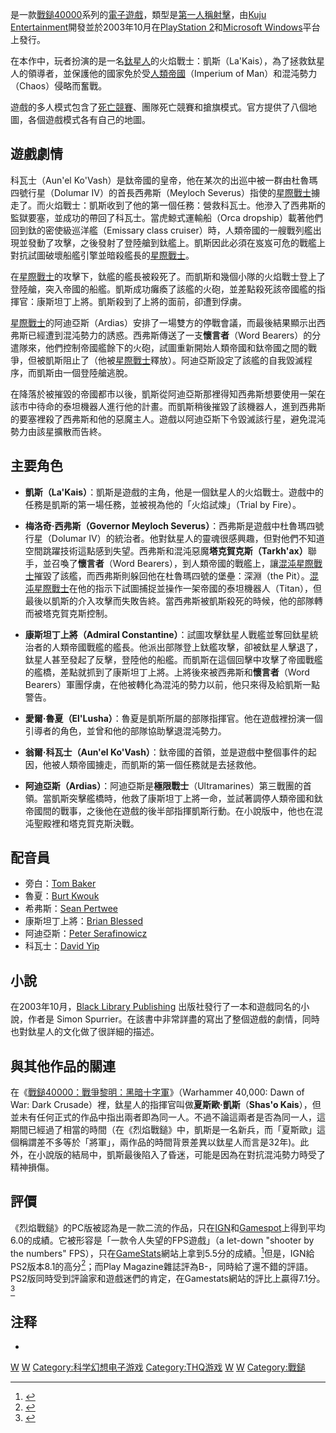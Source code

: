 {{noteTA
| G1=Games
| G2=Warhammer
}}
{{Infobox VG
| title = 烈焰戰鎚
| image =
| english = Warhammer 40,000: Fire Warrior
| developer = [[Kuju_Entertainment|Kuju Entertainment]]
| publisher = [[THQ|THQ]]
| designer = KUJU
| engine =
| released = 2003年10月
| genre = [[第一人稱射擊|第一人稱射擊]]
| modes = [[單機遊戲|單機遊戲]], [[多人遊戲|多人遊戲]]
| platforms = [[PlayStation_2|PlayStation 2]]、[[Microsoft_Windows|Microsoft Windows]]
}}

{{vgname|烈焰戰鎚|en=Warhammer 40,000: Fire Warrior}}是一款[[戰鎚40000|戰鎚40000]]系列的[[電子遊戲|電子遊戲]]，類型是[[第一人稱射擊|第一人稱射擊]]，由[[Kuju_Entertainment|Kuju Entertainment]]開發並於2003年10月在[[PlayStation_2|PlayStation 2]]和[[Microsoft_Windows|Microsoft Windows]]平台上發行。

在本作中，玩者扮演的是一名[[鈦星人|鈦星人]]的火焰戰士：凱斯（La'Kais），為了拯救鈦星人的領導者，並保護他的國家免於受[[人類帝國|人類帝國]]（Imperium of Man）和混沌勢力（Chaos）侵略而奮戰。

遊戲的多人模式包含了[[死亡競賽|死亡競賽]]、團隊死亡競賽和搶旗模式。官方提供了八個地圖，各個遊戲模式各有自己的地圖。

==遊戲劇情==
科瓦士（Aun'el Ko'Vash）是鈦帝國的皇帝，他在某次的出巡中被一群由杜魯瑪四號行星（Dolumar IV）的首長西弗斯（Meyloch Severus）指使的[[太空陆战队_(战锤40000)|星際戰士]]擄走了。而火焰戰士：凱斯收到了他的第一個任務：營救科瓦士。他滲入了西弗斯的監獄要塞，並成功的帶回了科瓦士。當虎鯨式運輸船（Orca dropship）載著他們回到鈦的密使級巡洋艦（Emissary class cruiser）時，人類帝國的一艘戰列艦出現並發動了攻擊，之後發射了登陸艙到鈦艦上。凱斯因此必須在岌岌可危的戰艦上對抗試圖破壞船艦引擎並暗殺艦長的[[太空陆战队_(战锤40000)|星際戰士]]。

在[[太空陆战队_(战锤40000)|星際戰士]]的攻擊下，鈦艦的艦長被殺死了。而凱斯和幾個小隊的火焰戰士登上了登陸艙，突入帝國的船艦。凱斯成功癱瘓了該艦的火砲，並差點殺死該帝國艦的指揮官：康斯坦丁上將。凱斯殺到了上將的面前，卻遭到俘虜。

[[太空陸戰隊_(戰錘40000)|星際戰士]]的阿迪亞斯（Ardias）安排了一場雙方的停戰會議，而最後結果顯示出西弗斯已經遭到混沌勢力的誘惑。西弗斯傳送了一支'''懷言者'''（Word Bearers）的分遣隊來，他們控制帝國艦餘下的火砲，試圖重新開始人類帝國和鈦帝國之間的戰爭，但被凱斯阻止了（他被[[太空陆战队_(战锤40000)|星際戰士]]釋放）。阿迪亞斯設定了該艦的自我毀滅程序，而凱斯由一個登陸艙逃脫。

在降落於被摧毀的帝國都市以後，凱斯從阿迪亞斯那裡得知西弗斯想要使用一架在該市中待命的泰坦機器人進行他的計畫。而凱斯稍後摧毀了該機器人，進到西弗斯的要塞裡殺了西弗斯和他的惡魔主人。遊戲以阿迪亞斯下令毀滅該行星，避免混沌勢力由該星擴散而告終。

==主要角色==
*'''凱斯（La'Kais）'''：凱斯是遊戲的主角，他是一個鈦星人的火焰戰士。遊戲中的任務是凱斯的第一場任務，並被視為他的「火焰試煉」（Trial by Fire）。

*'''梅洛奇‧西弗斯（Governor Meyloch Severus）'''：西弗斯是遊戲中杜魯瑪四號行星（Dolumar IV）的統治者。他對鈦星人的靈魂很感興趣，但對他們不知道空間跳躍技術這點感到失望。西弗斯和混沌惡魔'''塔克賀克斯（Tarkh'ax）'''聯手，並召喚了'''懷言者'''（Word Bearers），到人類帝國的戰艦上，讓[[混沌星際戰士|混沌星際戰士]]摧毀了該艦，而西弗斯則躲回他在杜魯瑪四號的堡壘：深淵（the Pit）。[[混沌星際戰士|混沌星際戰士]]在他的指示下試圖捕捉並操作一架帝國的泰坦機器人（Titan），但最後以凱斯的介入攻擊而失敗告終。當西弗斯被凱斯殺死的時候，他的部隊轉而被塔克賀克斯控制。

*'''康斯坦丁上將（Admiral Constantine）'''：試圖攻擊鈦星人戰艦並奪回鈦星統治者的人類帝國戰艦的艦長。他派出部隊登上鈦艦攻擊，卻被鈦星人擊退了，鈦星人甚至發起了反擊，登陸他的船艦。而凱斯在這個回擊中攻擊了帝國戰艦的艦橋，差點就抓到了康斯坦丁上將。上將後來被西弗斯和'''懷言者'''（Word Bearers）軍團俘虜，在他被轉化為混沌的勢力以前，他只來得及給凱斯一點警告。

*'''愛爾‧魯夏（El'Lusha）'''：魯夏是凱斯所屬的部隊指揮官。他在遊戲裡扮演一個引導者的角色，並曾和他的部隊協助擊退混沌勢力。

*'''翁爾‧科瓦士（Aun'el Ko'Vash）'''：鈦帝國的首領，並是遊戲中整個事件的起因，他被人類帝國擄走，而凱斯的第一個任務就是去拯救他。

*'''阿迪亞斯（Ardias）'''：阿迪亞斯是'''極限戰士'''（Ultramarines）第三戰團的首領。當凱斯突擊艦橋時，他救了康斯坦丁上將一命，並試著調停人類帝國和鈦帝國間的戰事，之後他在遊戲的後半部指揮凱斯行動。在小說版中，他也在混沌聖殿裡和塔克賀克斯決戰。

==配音員==
*旁白：[[Tom_Baker|Tom Baker]]
*魯夏：[[Burt_Kwouk|Burt Kwouk]]
*希弗斯：[[Sean_Pertwee|Sean Pertwee]]
*康斯坦丁上將：[[Brian_Blessed|Brian Blessed]]
*阿迪亞斯：[[Peter_Serafinowicz|Peter Serafinowicz]]
*科瓦士：[[David_Yip|David Yip]]

==小說==
在2003年10月，[[Black_Library_Publishing|Black Library Publishing]] 出版社發行了一本和遊戲同名的小說，作者是 Simon Spurrier。在該書中非常詳盡的寫出了整個遊戲的劇情，同時也對鈦星人的文化做了很詳細的描述。

==與其他作品的關連==
在《[[戰鎚40000：戰爭黎明：黑暗十字軍|戰鎚40000：戰爭黎明：黑暗十字軍]]》（Warhammer 40,000: Dawn of War: Dark Crusade）裡，鈦星人的指揮官叫做'''夏斯歐‧凱斯'''（'''Shas'o Kais'''），但並未有任何正式的作品中指出兩者即為同一人。不過不論這兩者是否為同一人，這期間已經過了相當的時間（在《烈焰戰鎚》中，凱斯是一名新兵，而「夏斯歐」這個稱謂差不多等於「將軍」，兩作品的時間背景差異以鈦星人而言是32年)。此外，在小說版的結局中，凱斯最後陷入了昏迷，可能是因為在對抗混沌勢力時受了精神損傷。
==評價==
《烈焰戰鎚》的PC版被認為是一款二流的作品，只在[[IGN|IGN]]和[[Gamespot|Gamespot]]上得到平均6.0的成績。它被形容是「一款令人失望的FPS遊戲」（a let-down "shooter by the numbers" FPS），只在[[GameStats|GameStats]]網站上拿到5.5分的成績。<ref>{{Cite web|title=Warhammer 40,000: Fire Warrior Articles|url=http://www.gamestats.com/objects/496/496390/articles.html|accessdate=2010-01-08|publisher=GameStats|archive-url=https://web.archive.org/web/20101021061052/http://www.gamestats.com/objects/496/496390/articles.html|archive-date=2010-10-21|dead-url=yes}}</ref>但是，IGN給PS2版本8.1的高分<ref>{{Cite web|title=Warhammer 40,000: Fire Warrior|url=https://www.ign.com/articles/2003/11/19/warhammer-40000-fire-warrior-2|access-date=2022-02-26|date=2003-11-19|last=Lewis|first=Ed|work=IGN|language=en}}</ref>；而Play Magazine雜誌評為B-，同時給了還不錯的評語。PS2版同時受到評論家和遊戲迷們的肯定，在Gamestats網站的評比上贏得7.1分。 <ref>{{Cite web|title=Warhammer 40,000: Fire Warrior Articles|url=http://www.gamestats.com/objects/496/496316//articles.html|accessdate=2010-01-08|publisher=GameStats|archive-url=https://web.archive.org/web/20110613203602/http://www.gamestats.com/objects/496/496316//articles.html|archive-date=2011-06-13|dead-url=yes}}</ref>
== 注释 ==
* {{cite book|title=Fire Warrior|first=Simon|last=Spurrier|year=2003|publisher=Black Library|location=诺丁汉|isbn=1-84416-010-6}}
{{Reflist}}

{{戰鎚40000}}
{{DEFAULTSORT:Warhammer 40,000, Fire Warrior}}
[[Category:2003年电子游戏|W]]
[[Category:第一人稱射擊遊戲|W]]
[[Category:科学幻想电子游戏|Category:科学幻想电子游戏]]
[[Category:THQ游戏|Category:THQ游戏]]
[[Category:Windows遊戲|W]]
[[Category:PlayStation_2游戏|W]]
[[Category:戰鎚|Category:戰鎚]]
